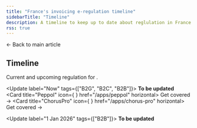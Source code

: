 ```yaml
---
title: "France's invoicing e-regulation timeline"
sidebarTitle: "Timeline"
description: A timeline to keep up to date about reglulation in France
rss: true
---
```



<Card title="Invoicing compliance in France" size="20" icon="book-open-lines" href="france" horizontal>
  ← Back to main article
</Card>

## Timeline

Current and upcoming regulation for .

<Update label="Now" tags={["B2G", "B2C", "B2B"]}>
  **To be updated**<br />
  <Columns cols="2">
  <Card title="Peppol" icon={<PeppolIcon size={24} /> } href="/apps/peppol" horizontal>
    Get covered →
  </Card>
  <Card title="ChorusPro" icon={<ChorusproIcon size={24} /> } href="/apps/chorus-pro" horizontal>
    Get covered →
  </Card>
  </Columns>
</Update>


<Update label="1 Jan 2026" tags={["B2B"]}>
  **To be updated**<br />
</Update>

